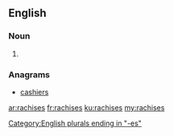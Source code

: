 ==English==

===Noun===
{{head|en|plural}}

# {{plural of|rachis|lang=en}}

===Anagrams===
* [[cashiers#English|cashiers]]

[[Category:English plurals ending in "-es"]]

[[ar:rachises]]
[[fr:rachises]]
[[ku:rachises]]
[[my:rachises]]